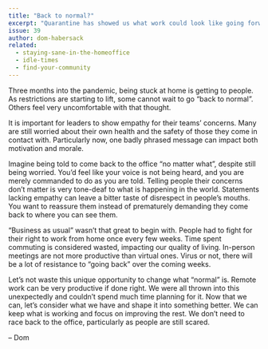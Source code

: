```yaml
---
title: "Back to normal?"
excerpt: "Quarantine has showed us what work could look like going forward. Let’s reconsider how we work instead of urgently wanting to go “back to normal”."
issue: 39
author: dom-habersack
related:
  - staying-sane-in-the-homeoffice
  - idle-times
  - find-your-community
---
```

Three months into the pandemic, being stuck at home is getting to people. As restrictions are starting to lift, some cannot wait to go “back to normal”. Others feel very uncomfortable with that thought.

It is important for leaders to show empathy for their teams’ concerns. Many are still worried about their own health and the safety of those they come in contact with. Particularly now, one badly phrased message can impact both motivation and morale.

Imagine being told to come back to the office “no matter what”, despite still being worried. You’d feel like your voice is not being heard, and you are merely commanded to do as you are told. Telling people their concerns don’t matter is very tone-deaf to what is happening in the world. Statements lacking empathy can leave a bitter taste of disrespect in people’s mouths. You want to reassure them instead of prematurely demanding they come back to where you can see them.

“Business as usual” wasn’t that great to begin with. People had to fight for their right to work from home once every few weeks. Time spent commuting is considered wasted, impacting our quality of living. In-person meetings are not more productive than virtual ones. Virus or not, there will be a lot of resistance to “going back” over the coming weeks.

Let’s not waste this unique opportunity to change what “normal” is. Remote work can be very productive if done right. We were all thrown into this unexpectedly and couldn’t spend much time planning for it. Now that we can, let’s consider what we have and shape it into something better. We can keep what is working and focus on improving the rest. We don’t need to race back to the office, particularly as people are still scared.

– Dom
